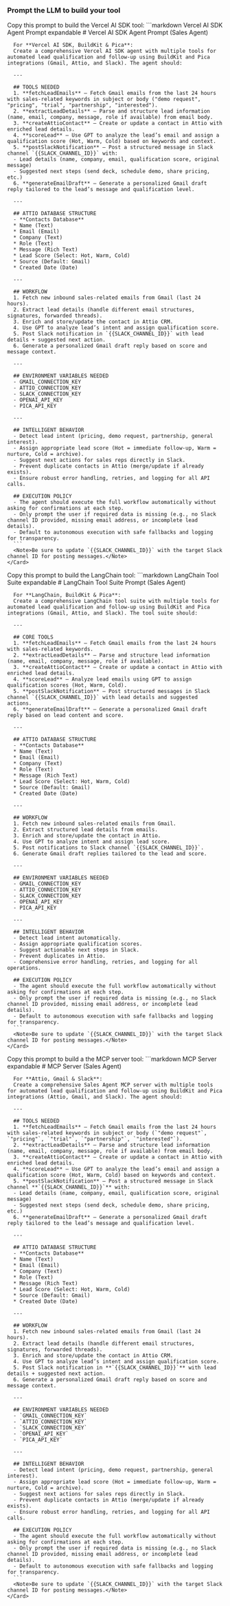 
### Prompt the LLM to build your tool

<Tabs>
  <Tab title="Vercel AI SDK" icon="/images/vercel.svg">
    <Card>
      Copy this prompt to build the Vercel AI SDK tool:
      ```markdown Vercel AI SDK Agent Prompt expandable
      # Vercel AI SDK Agent Prompt (Sales Agent)

      For **Vercel AI SDK, BuildKit & Pica**:
      Create a comprehensive Vercel AI SDK agent with multiple tools for automated lead qualification and follow-up using BuildKit and Pica integrations (Gmail, Attio, and Slack). The agent should:

      ---

      ## TOOLS NEEDED
      1. **fetchLeadEmails** – Fetch Gmail emails from the last 24 hours with sales-related keywords in subject or body ("demo request", "pricing", "trial", "partnership", "interested").
      2. **extractLeadDetails** – Parse and structure lead information (name, email, company, message, role if available) from email body.
      3. **createAttioContact** – Create or update a contact in Attio with enriched lead details.
      4. **scoreLead** – Use GPT to analyze the lead’s email and assign a qualification score (Hot, Warm, Cold) based on keywords and context.
      5. **postSlackNotification** – Post a structured message in Slack channel `{{SLACK_CHANNEL_ID}}` with:
      - Lead details (name, company, email, qualification score, original message)
      - Suggested next steps (send deck, schedule demo, share pricing, etc.)
      6. **generateEmailDraft** – Generate a personalized Gmail draft reply tailored to the lead’s message and qualification level.

      ---

      ## ATTIO DATABASE STRUCTURE
      - **Contacts Database**
      * Name (Text)
      * Email (Email)
      * Company (Text)
      * Role (Text)
      * Message (Rich Text)
      * Lead Score (Select: Hot, Warm, Cold)
      * Source (Default: Gmail)
      * Created Date (Date)

      ---

      ## WORKFLOW
      1. Fetch new inbound sales-related emails from Gmail (last 24 hours).
      2. Extract lead details (handle different email structures, signatures, forwarded threads).
      3. Enrich and store/update the contact in Attio CRM.
      4. Use GPT to analyze lead’s intent and assign qualification score.
      5. Post Slack notification in `{{SLACK_CHANNEL_ID}}` with lead details + suggested next action.
      6. Generate a personalized Gmail draft reply based on score and message context.

      ---

      ## ENVIRONMENT VARIABLES NEEDED
      - GMAIL_CONNECTION_KEY
      - ATTIO_CONNECTION_KEY
      - SLACK_CONNECTION_KEY
      - OPENAI_API_KEY
      - PICA_API_KEY

      ---

      ## INTELLIGENT BEHAVIOR
      - Detect lead intent (pricing, demo request, partnership, general interest).
      - Assign appropriate lead score (Hot = immediate follow-up, Warm = nurture, Cold = archive).
      - Suggest next actions for sales reps directly in Slack.
      - Prevent duplicate contacts in Attio (merge/update if already exists).
      - Ensure robust error handling, retries, and logging for all API calls.

      ## EXECUTION POLICY
      - The agent should execute the full workflow automatically without asking for confirmations at each step.
      - Only prompt the user if required data is missing (e.g., no Slack channel ID provided, missing email address, or incomplete lead details).
      - Default to autonomous execution with safe fallbacks and logging for transparency.
      ```
      <Note>Be sure to update `{{SLACK_CHANNEL_ID}}` with the target Slack channel ID for posting messages.</Note>
    </Card>
  </Tab>
  <Tab title="LangChain" icon="/images/langchain-icon.svg">
    <Card>
      Copy this prompt to build the LangChain tool:
      ```markdown LangChain Tool Suite expandable
      # LangChain Tool Suite Prompt (Sales Agent)

      For **LangChain, BuildKit & Pica**:
      Create a comprehensive LangChain tool suite with multiple tools for automated lead qualification and follow-up using BuildKit and Pica integrations (Gmail, Attio, and Slack). The tool suite should:

      ---

      ## CORE TOOLS
      1. **fetchLeadEmails** – Fetch Gmail emails from the last 24 hours with sales-related keywords.
      2. **extractLeadDetails** – Parse and structure lead information (name, email, company, message, role if available).
      3. **createAttioContact** – Create or update a contact in Attio with enriched lead details.
      4. **scoreLead** – Analyze lead emails using GPT to assign qualification scores (Hot, Warm, Cold).
      5. **postSlackNotification** – Post structured messages in Slack channel `{{SLACK_CHANNEL_ID}}` with lead details and suggested actions.
      6. **generateEmailDraft** – Generate a personalized Gmail draft reply based on lead content and score.

      ---

      ## ATTIO DATABASE STRUCTURE
      - **Contacts Database**
      * Name (Text)
      * Email (Email)
      * Company (Text)
      * Role (Text)
      * Message (Rich Text)
      * Lead Score (Select: Hot, Warm, Cold)
      * Source (Default: Gmail)
      * Created Date (Date)

      ---

      ## WORKFLOW
      1. Fetch new inbound sales-related emails from Gmail.
      2. Extract structured lead details from emails.
      3. Enrich and store/update the contact in Attio.
      4. Use GPT to analyze intent and assign lead score.
      5. Post notifications to Slack channel `{{SLACK_CHANNEL_ID}}`.
      6. Generate Gmail draft replies tailored to the lead and score.

      ---

      ## ENVIRONMENT VARIABLES NEEDED
      - GMAIL_CONNECTION_KEY
      - ATTIO_CONNECTION_KEY
      - SLACK_CONNECTION_KEY
      - OPENAI_API_KEY
      - PICA_API_KEY

      ---

      ## INTELLIGENT BEHAVIOR
      - Detect lead intent automatically.
      - Assign appropriate qualification scores.
      - Suggest actionable next steps in Slack.
      - Prevent duplicates in Attio.
      - Comprehensive error handling, retries, and logging for all operations.

      ## EXECUTION POLICY
      - The agent should execute the full workflow automatically without asking for confirmations at each step.
      - Only prompt the user if required data is missing (e.g., no Slack channel ID provided, missing email address, or incomplete lead details).
      - Default to autonomous execution with safe fallbacks and logging for transparency.
      ```
      <Note>Be sure to update `{{SLACK_CHANNEL_ID}}` with the target Slack channel ID for posting messages.</Note>
    </Card>
  </Tab>
  <Tab title="MCP Server" icon="/images/model-context-protocol.svg">
    <Card>
      Copy this prompt to build a the MCP server tool:
      ```markdown MCP Server expandable
      # MCP Server (Sales Agent)

      For **Attio, Gmail & Slack**:
      Create a comprehensive Sales Agent MCP server with multiple tools for automated lead qualification and follow-up using BuildKit and Pica integrations (Attio, Gmail, and Slack). The agent should:

      ---

      ## TOOLS NEEDED
      1. **fetchLeadEmails** – Fetch Gmail emails from the last 24 hours with sales-related keywords in subject or body (`"demo request"`, `"pricing"`, `"trial"`, `"partnership"`, `"interested"`).
      2. **extractLeadDetails** – Parse and structure lead information (name, email, company, message, role if available) from email body.
      3. **createAttioContact** – Create or update a contact in Attio with enriched lead details.
      4. **scoreLead** – Use GPT to analyze the lead’s email and assign a qualification score (Hot, Warm, Cold) based on keywords and context.
      5. **postSlackNotification** – Post a structured message in Slack channel **`{{SLACK_CHANNEL_ID}}`** with:
      - Lead details (name, company, email, qualification score, original message)
      - Suggested next steps (send deck, schedule demo, share pricing, etc.)
      6. **generateEmailDraft** – Generate a personalized Gmail draft reply tailored to the lead’s message and qualification level.

      ---

      ## ATTIO DATABASE STRUCTURE
      - **Contacts Database**
      * Name (Text)
      * Email (Email)
      * Company (Text)
      * Role (Text)
      * Message (Rich Text)
      * Lead Score (Select: Hot, Warm, Cold)
      * Source (Default: Gmail)
      * Created Date (Date)

      ---

      ## WORKFLOW
      1. Fetch new inbound sales-related emails from Gmail (last 24 hours).
      2. Extract lead details (handle different email structures, signatures, forwarded threads).
      3. Enrich and store/update the contact in Attio CRM.
      4. Use GPT to analyze lead’s intent and assign qualification score.
      5. Post Slack notification in **`{{SLACK_CHANNEL_ID}}`** with lead details + suggested next action.
      6. Generate a personalized Gmail draft reply based on score and message context.

      ---

      ## ENVIRONMENT VARIABLES NEEDED
      - `GMAIL_CONNECTION_KEY`
      - `ATTIO_CONNECTION_KEY`
      - `SLACK_CONNECTION_KEY`
      - `OPENAI_API_KEY`
      - `PICA_API_KEY`

      ---

      ## INTELLIGENT BEHAVIOR
      - Detect lead intent (pricing, demo request, partnership, general interest).
      - Assign appropriate lead score (Hot = immediate follow-up, Warm = nurture, Cold = archive).
      - Suggest next actions for sales reps directly in Slack.
      - Prevent duplicate contacts in Attio (merge/update if already exists).
      - Ensure robust error handling, retries, and logging for all API calls.

      ## EXECUTION POLICY
      - The agent should execute the full workflow automatically without asking for confirmations at each step.
      - Only prompt the user if required data is missing (e.g., no Slack channel ID provided, missing email address, or incomplete lead details).
      - Default to autonomous execution with safe fallbacks and logging for transparency.
      ```
      <Note>Be sure to update `{{SLACK_CHANNEL_ID}}` with the target Slack channel ID for posting messages.</Note>
    </Card>
  </Tab>
</Tabs>
